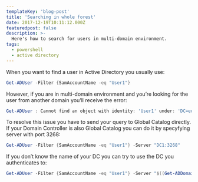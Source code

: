 ```yaml
---
templateKey: 'blog-post'
title: 'Searching in whole forest'
date: 2017-12-19T10:11:12.000Z
featuredpost: false
description: >-
  Here's how to search for users in multi-domain environment.
tags:
  - powershell
  - active directory
---
```

When you want to find a user in Active Directory you usually use:

``` powershell
Get-ADUser -Filter {SamAccountName -eq "User1"}
```

However, if you are in multi-domain environment and you’re looking for the user from another domain you’ll receive the error:

``` powershell
Get-ADUser : Cannot find an object with identity: 'User1' under: 'DC=europe,DC=domain,DC=com'.
```

To resolve this issue you have to send your query to Global Catalog directly. If your Domain Controller is also Global Catalog you can do it by specyfying server with port 3268:

``` powershell
Get-ADUser -Filter {SamAccountName -eq "User1"} -Server "DC1:3268"
```

If you don’t know the name of your DC you can try to use the DC you authenticates to:

``` powershell
Get-ADUser -Filter {SamAccountName -eq "User1"} -Server "$((Get-ADDomainController).Name):3268"
```